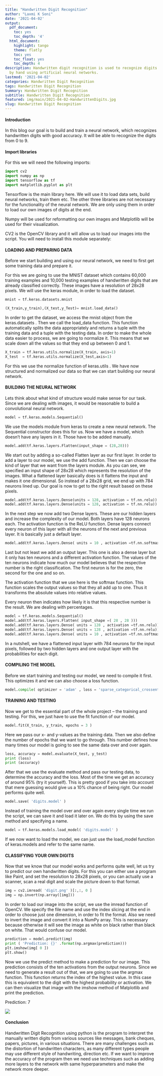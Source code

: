 ```yaml
---
title: "Handwritten Digit Recognition"
author: "Laxmi K Soni"
date: '2021-04-02'
output:
  pdf_document:
    toc: yes
    toc_depth: '4'
  html_document:
    highlight: tango
    theme: flatly
    toc: yes
    toc_float: yes
    toc_depth: 4
description: Handwritten digit recognition is used to recognize digits which are written
  by hand using artificial neural networks.
lastmod: '2021-04-02'
categories: Handwritten Digit Recognition
tags: Handwritten Digit Recognition
Summary: Handwritten Digit Recognition
subtitle: Handwritten Digit Recognition
featured: img/main/2021-04-02-HandwrittenDigits.jpg
slug: Handwritten Digit Recognition
---
```




#### Introduction

In this blog our goal is to build and train a neural network, which recognizes handwritten digits with good accuracy. It will be able to recognize the digits from 0 to 9.

#### Import libraries

For this  we will need the following imports:
```python
import cv2
import numpy as np
import tensorflow as tf
import matplotlib.pyplot as plt
```

Tensorflow is the main library here. We will use it to load data sets, build neural networks, train them etc. The other three libraries are not necessary for the functionality of the neural network. We are only using them in order to load our own images of digits at the end.

Numpy will be used for reformatting our own images and Matplotlib will be used for their visualization.

CV2 is the OpenCV library and it will allow us to load our images into the script. You will need to install this module separately:


#### LOADING AND PREPARING DATA


Before we start building and using our neural network, we need to first get some training data and prepare it.

For this we are going to use the MNIST dataset which contains 60,000 training examples and 10,000 testing examples of handwritten digits that are already classified correctly. These images have a resolution of 28x28 pixels. We will use the keras module, in order to load the dataset.


```python

mnist = tf.keras.datasets.mnist

(X_train,y_train),(X_test,y_Test)= mnist.load_data()
```


In order to get the dataset, we access the mnist object from the keras.datasets . Then we call the load_data function. This function automatically splits the data appropriately and returns a tuple with the training data and a tuple with the testing data.
In order to make the whole data easier to process, we are going to normalize it. This means that we scale down all the values so that they end up between 0 and 1.
```python

X_train = tf.keras.utils.normalize(X_train, axis=1)
X_test  = tf.keras.utils.normalize(X_test,axis=1)
```

For this we use the normalize function of keras.utils . We have now structured and normalized our data so that we can start building our neural network.


#### BUILDING THE NEURAL NETWORK

Lets think about what kind of structure would make sense for our task. Since we are dealing with images, it would be reasonable to build a convolutional neural network.

```python

model = tf.keras.models.Sequential()
```

We use the models module from keras to create a new neural network. The Sequential constructor does this for us. Now we have a model, which doesn’t have any layers in it. Those have to be added manually.


```python
model.add(tf.keras.layers.Flatten(input_shape = (28,28)))
```
We start out by adding a so-called Flatten layer as our first layer. In order to add a layer to our model, we use the add function. Then we can choose the kind of layer that we want from the layers module. As you can see, we specified an input shape of 28x28 which represents the resolution of the images. What a flattened layer basically does is it flattens the input and makes it one dimensional. So instead of a 28x28 grid, we end up with 784 neurons lined up. Our goal is now to get to the right result based on these pixels.


```python

model.add(tf.keras.layers.Dense(units = 128, activation = tf.nn.relu))
model.add(tf.keras.layers.Dense(units = 128, activation = tf.nn.relu))
```
In the next step we now add two Dense layers. These are our hidden layers and increase the complexity of our model. Both layers have 128 neurons each. The activation function is the ReLU function. Dense layers connect every neuron of this layer with all the neurons of the next and previous layer. It is basically just a default layer.
```python

model.add(tf.keras.layers.Dense( units = 10 , activation =tf.nn.softmax))
```
Last but not least we add an output layer. This one is also a dense layer but it only has ten neurons and a different activation function. The values of the ten neurons indicate how much our model believes that the respective number is the right classification. The first neuron is for the zero, the second for the one and so on.

The activation function that we use here is the softmax function. This function scales the output values so that they all add up to one. Thus it transforms the absolute values into relative values.

Every neuron then indicates how likely it is that this respective number is the result. We are dealing with percentages.
```python

model = tf.keras.models.Sequential()
model.add(tf.keras.layers.Flatten( input_shape =( 28 , 28 )))
model.add(tf.keras.layers.Dense( units = 128 , activation =tf.nn.relu))
model.add(tf.keras.layers.Dense( units = 128 , activation =tf.nn.relu))
model.add(tf.keras.layers.Dense( units = 10 , activation =tf.nn.softmax))
```

In a nutshell, we have a flattened input layer with 784 neurons for the input pixels, followed by two hidden layers and one output layer with the probabilities for each digit.


#### COMPILING THE MODEL
Before we start training and testing our model, we need to compile it first. This optimizes it and we can also choose a loss function.

```python

model.compile( optimizer = 'adam' , loss = 'sparse_categorical_crossentropy' , metrics =[ 'accuracy' ])
```

#### TRAINING AND TESTING

Now we get to the essential part of the whole project – the training and testing. For this, we just have to use the fit function of our model.

```python
model.fit(X_train, y_train, epochs = 3 )
```

Here we pass our x- and y-values as the training data. Then we also define the number of epochs that we want to go through. This number defines how many times our model is going to see the same data over and over again.

```python

loss, accuracy = model.evaluate(X_test, y_test)
print (loss)
print (accuracy)
```
After that we use the evaluate method and pass our testing data, to determine the accuracy and the loss. Most of the time we get an accuracy of around 95% (try it yourself). This is pretty good if you take into account that mere guessing would give us a 10% chance of being right. Our model performs quite well.
```python

model.save( 'digits.model' )
```
Instead of training the model over and over again every single time we run the script, we can save it and load it later on. We do this by using the save method and specifying a name.
```python

model = tf.keras.models.load_model( 'digits.model' )
```
If we now want to load the model, we can just use the load_model function of keras.models and refer to the same name.

#### CLASSIFYING YOUR OWN DIGITS

Now that we know that our model works and performs quite well, let us try to predict our own handwritten digits. For this you can either use a program like Paint, and set the resolution to 28x28 pixels, or you can actually use a scanner, scan a real digit and scale the picture down to that format.
```python

img = cv2.imread( 'digit.png' )[:,:, 0 ]
img = np.invert(np.array([img]))
```
In order to load our image into the script, we use the imread function of OpenCV. We specify the file name and use the index slicing at the end in order to choose just one dimension, in order to fit the format. Also we need to invert the image and convert it into a NumPy array. This is necessary because otherwise it will see the image as white on black rather than black on white. That would confuse our model.
```python
prediction = model.predict(img)
print ( 'Prediction: {}' .format(np.argmax(prediction)))
plt.imshow(img[ 0 ])
plt.show() 
```

Now we use the predict method to make a prediction for our image. This prediction consists of the ten activations from the output neurons. Since we need to generate a result out of that, we are going to use the argmax function. This function returns the index of the highest value. In this case this is equivalent to the digit with the highest probability or activation. We can then visualize that image with the imshow method of Matplotlib and print the prediction.

Prediction: 7

![](/img/main/classifiedDigit7.png)


#### Conclusion

Handwritten Digit Recognition using python is the program to interpret the manually written digits from various sources like messages, bank cheques, papers, pictures, in various situations. There are many challenges such as the distortion of handwritten characters, as many different types people may use different style of handwriting, direction etc. If we want to improve the accuracy of the program then we need use techniques such as adding more layers to the network with same hyperparameters and make the network more deeper.




